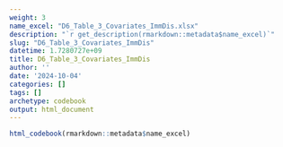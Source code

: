```yaml
---
weight: 3
name_excel: "D6_Table_3_Covariates_ImmDis.xlsx"
description: "`r get_description(rmarkdown::metadata$name_excel)`"
slug: "D6_Table_3_Covariates_ImmDis"
datetime: 1.7280727e+09
title: D6_Table_3_Covariates_ImmDis
author: ''
date: '2024-10-04'
categories: []
tags: []
archetype: codebook
output: html_document
---
```


```r
html_codebook(rmarkdown::metadata$name_excel)
```

